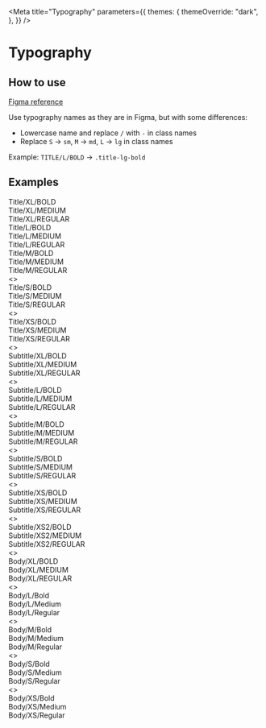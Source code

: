 
<Meta
  title="Typography"
  parameters={{
    themes: {
      themeOverride: "dark",
    },
  }}
/>

# Typography

## How to use

[Figma reference](https://ant.design/components/typography/)

Use typography names as they are in Figma, but with some differences:

- Lowercase name and replace `/` with `-` in class names
- Replace `S` -> `sm`, `M` -> `md`, `L` -> `lg` in class names

Example: `TITLE/L/BOLD` -> `.title-lg-bold`

## Examples

<div className="sb-unstyled grid min-w-[1000px] grid-cols-3 gap-2 text-grey-100">
  <div className="col-span-3 flex flex-col gap-2">
    <div className="title-xl-bold">Title/XL/BOLD</div>
    <div className="title-xl-medium">Title/XL/MEDIUM</div>
    <div className="title-xl-regular">Title/XL/REGULAR</div>
  </div>
  <div className="col-span-3 flex flex-col gap-2">
    <div className="title-lg-bold">Title/L/BOLD</div>
    <div className="title-lg-medium">Title/L/MEDIUM</div>
    <div className="title-lg-regular">Title/L/REGULAR</div>
  </div>
  <div className="col-span-3 flex flex-col gap-2">
    <div className="title-md-bold">Title/M/BOLD</div>
    <div className="title-md-medium">Title/M/MEDIUM</div>
    <div className="title-md-regular">Title/M/REGULAR</div>
  </div>
  <>
    <div className="title-sm-bold">Title/S/BOLD</div>
    <div className="title-sm-medium">Title/S/MEDIUM</div>
    <div className="title-sm-regular">Title/S/REGULAR</div>
  </>
  <>
    <div className="title-xs-bold">Title/XS/BOLD</div>
    <div className="title-xs-medium">Title/XS/MEDIUM</div>
    <div className="title-xs-regular">Title/XS/REGULAR</div>
  </>
</div>

<div className="sb-unstyled mt-16 grid min-w-[1000px] grid-cols-3 gap-2 text-grey-100">
  <>
    <div className="subtitle-xl-bold">Subtitle/XL/BOLD</div>
    <div className="subtitle-xl-medium">Subtitle/XL/MEDIUM</div>
    <div className="subtitle-xl-regular">Subtitle/XL/REGULAR</div>
  </>
  <>
    <div className="subtitle-lg-bold">Subtitle/L/BOLD</div>
    <div className="subtitle-lg-medium">Subtitle/L/MEDIUM</div>
    <div className="subtitle-lg-regular">Subtitle/L/REGULAR</div>
  </>
  <>
    <div className="subtitle-md-bold">Subtitle/M/BOLD</div>
    <div className="subtitle-md-medium">Subtitle/M/MEDIUM</div>
    <div className="subtitle-md-regular">Subtitle/M/REGULAR</div>
  </>
  <>
    <div className="subtitle-sm-bold">Subtitle/S/BOLD</div>
    <div className="subtitle-sm-medium">Subtitle/S/MEDIUM</div>
    <div className="subtitle-sm-regular">Subtitle/S/REGULAR</div>
  </>
  <>
    <div className="subtitle-xs-bold">Subtitle/XS/BOLD</div>
    <div className="subtitle-xs-medium">Subtitle/XS/MEDIUM</div>
    <div className="subtitle-xs-regular">Subtitle/XS/REGULAR</div>
  </>
  <>
    <div className="subtitle-xs2-bold">Subtitle/XS2/BOLD</div>
    <div className="subtitle-xs2-medium">Subtitle/XS2/MEDIUM</div>
    <div className="subtitle-xs2-regular">Subtitle/XS2/REGULAR</div>
  </>
</div>

<div className="sb-unstyled mt-16 grid min-w-[1000px] grid-cols-3 gap-2 text-grey-100">
  <>
    <div className="body-xl-bold">Body/XL/BOLD</div>
    <div className="body-xl-medium">Body/XL/MEDIUM</div>
    <div className="body-xl-regular">Body/XL/REGULAR</div>
  </>
  <>
    <div className="body-lg-bold">Body/L/Bold</div>
    <div className="body-lg-medium">Body/L/Medium</div>
    <div className="body-lg-regular">Body/L/Regular</div>
  </>
  <>
    <div className="body-md-bold">Body/M/Bold</div>
    <div className="body-md-medium">Body/M/Medium</div>
    <div className="body-md-regular">Body/M/Regular</div>
  </>
  <>
    <div className="body-sm-bold">Body/S/Bold</div>
    <div className="body-sm-medium">Body/S/Medium</div>
    <div className="body-sm-regular">Body/S/Regular</div>
  </>
  <>
    <div className="body-xs-bold">Body/XS/Bold</div>
    <div className="body-xs-medium">Body/XS/Medium</div>
    <div className="body-xs-regular">Body/XS/Regular</div>
  </>
</div>
